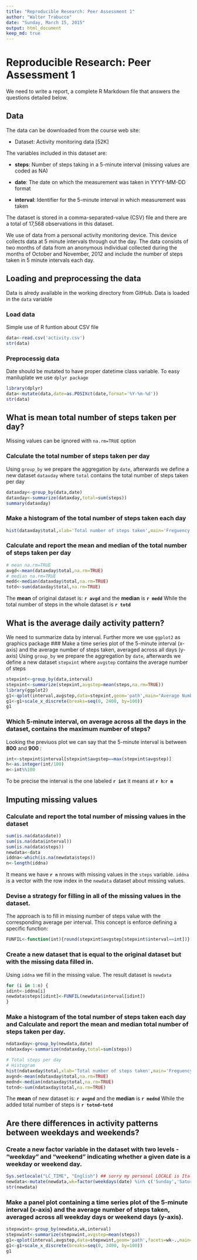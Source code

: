 ```yaml
---
title: "Reproducible Research: Peer Assessment 1"
author: "Walter Trabucco"
date: "Sunday, March 15, 2015"
output: html_document
keep_md: true
---
```

# Reproducible Research: Peer Assessment 1

We need to write a report, a complete R Markdown file that answers the questions detailed below.

## Data
The data can be downloaded from the course web site:

* Dataset: Activity monitoring data [52K]

The variables included in this dataset are:

* **steps**: Number of steps taking in a 5-minute interval (missing values are coded as NA)

* **date**: The date on which the measurement was taken in YYYY-MM-DD format

* **interval**: Identifier for the 5-minute interval in which measurement was taken

The dataset is stored in a comma-separated-value (CSV) file and there are a total of 17,568 observations in this dataset.

We use of data from a personal activity monitoring device. This device collects data at 5 minute intervals through out the day. The data consists of two months of data from an anonymous individual collected during the months of October and November, 2012 and include the number of steps taken in 5 minute intervals each day.

## Loading and preprocessing the data
Data is alredy available in the working directory from GitHub.
Data is loaded in the `data` variable

### Load data
Simple use of R funtion about CSV file
```r
data<-read.csv('activity.csv')
str(data)
```

### Preprocessig data
Date should be mutated to have proper datetime class variable.
To easy maniluplate we use `dplyr package`
```r
library(dplyr)
data<-mutate(data,date=as.POSIXct(date,format='%Y-%m-%d'))
str(data)
```

## What is mean total number of steps taken per day?
Missing values can be ignored with `na.rm=TRUE` option

### Calculate the total number of steps taken per day
Using `group_by` we prepare the aggregation by `date`, afterwards we define a new dataset `dataxday` where `total` contains the total number of steps taken per day
```r
dataxday<-group_by(data,date)
dataxday<-summarize(dataxday,total=sum(steps))
summary(dataxday)
```

### Make a histogram of the total number of steps taken each day

```r
hist(dataxday$total,xlab='Total number of steps taken',main='Freguency of total number of steps x day')
```

### Calculate and report the mean and median of the total number of steps taken per day
```r
# mean na.rm=TRUE
avgd<-mean(dataxday$total,na.rm=TRUE)
# median na.rm=TRUE
medd<-median(dataxday$total,na.rm=TRUE)
totd<-sum(dataxday$total,na.rm=TRUE)
```
The **mean** of original dataset is: **`r avgd`** and the **median** is **`r medd`**
While the total number of steps in the whole dataset is **`r totd`**

## What is the average daily activity pattern?
We need to summarize data by interval. Further more we use `ggplot2` as graphics package 
### Make a time series plot  of the 5-minute interval (x-axis) and the average number of steps taken, averaged across all days (y-axis)
Using `group_by` we prepare the aggregation by `date`, afterwards we define a new dataset `stepxint` where `avgstep` contains the average number of steps
```r
stepxint<-group_by(data,interval)
stepxint<-summarize(stepxint,avgstep=mean(steps,na.rm=TRUE))
library(ggplot2)
g1<-qplot(interval,avgstep,data=stepxint,geom='path',main="Average Number of steps per interval",xlab='Interval',ylab='Number of steps')
g1<-g1+scale_x_discrete(breaks=seq(0, 2400, by=100))
g1
```

### Which 5-minute interval, on average across all the days in the dataset, contains the maximum number of steps?
Looking the previuos plot we can say that the 5-minute interval is between **800** and **900** :
```r
int<-stepxint$interval[stepxint$avgstep==max(stepxint$avgstep)]
h<-as.integer(int/100)
m<-int%%100
```

To be precise the interval is the one labeled **`r int`** it means at **`r h`:`r m`**


## Imputing missing values

### Calculate and report the total number of missing values in the dataset
```r
sum(is.na(data$date))
sum(is.na(data$interval))
sum(is.na(data$steps))
newdata<-data
iddna<-which(is.na(newdata$steps))
n<-length(iddna)
```
It means we have **`r n`** nrows with missing values in the `steps` variable. `iddna` is a vector with the row index in the `newdata` dataset about missing values.  

### Devise a strategy for filling in all of the missing values in the dataset.
The approach is to fill in missing number of steps value with the corresponding average per interval.
This concept is enforce defining a specific function:

```r
FUNFIL<-function(int){round(stepxint$avgstep[stepxint$interval==int])}
```


### Create a new dataset that is equal to the original dataset but with the missing data filled in.
Using `iddna` we fill in the missing value. The result dataset is `newdata`
```r
for (i in 1:n) {
idint<-iddna[i]
newdata$steps[idint]<-FUNFIL(newdata$interval[idint])
}
```
### Make a histogram of the total number of steps taken each day and Calculate and report the mean and median total number of steps taken per day.

```r
ndataxday<-group_by(newdata,date)
ndataxday<-summarize(ndataxday,total=sum(steps))

# Total steps per day
# Histogram
hist(ndataxday$total,xlab='Total number of steps taken',main='Freguency of total number of steps x day')
avgnd<-mean(ndataxday$total,na.rm=TRUE)
mednd<-median(ndataxday$total,na.rm=TRUE)
totnd<-sum(ndataxday$total,na.rm=TRUE)
```

The **mean** of new dataset is: **`r avgnd`** and the **median** is **`r mednd`**
While the added total number of steps is **`r totnd-totd`**


## Are there differences in activity patterns between weekdays and weekends?

### Create a new factor variable in the dataset with two levels - "weekday" and "weekend" indicating whether a given date is a weekday or weekend day.

```r
Sys.setlocale("LC_TIME", "English") ## sorry my personal LOCALE is Italian
newdata<-mutate(newdata,wk=factor(weekdays(date) %in% c('Sunday','Saturday'), labels = c("weekday", "weekend")))
str(newdata)
```

### Make a panel plot containing a time series plot of the 5-minute interval (x-axis) and the average number of steps taken, averaged across all weekday days or weekend days (y-axis).

```r
stepxwint<-group_by(newdata,wk,interval)
stepxwint<-summarize(stepxwint,avgstep=mean(steps))
g1<-qplot(interval,avgstep,data=stepxwint,geom='path',facets=wk~.,main="Average Number of steps per interval",xlab='Interval',ylab='Number of steps')
g1<-g1+scale_x_discrete(breaks=seq(0, 2400, by=100))
g1
```

